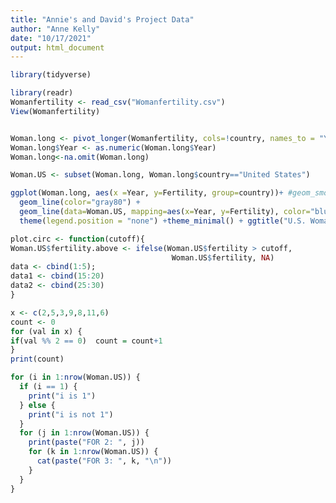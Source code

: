 ```yaml
---
title: "Annie's and David's Project Data"
author: "Anne Kelly"
date: "10/17/2021"
output: html_document
---
```

```r
library(tidyverse)
```

```r
library(readr)
Womanfertility <- read_csv("Womanfertility.csv")
View(Womanfertility)


Woman.long <- pivot_longer(Womanfertility, cols=!country, names_to = "Year",values_to="Fertility")
Woman.long$Year <- as.numeric(Woman.long$Year)
Woman.long<-na.omit(Woman.long)

Woman.US <- subset(Woman.long, Woman.long$country=="United States")

ggplot(Woman.long, aes(x =Year, y=Fertility, group=country))+ #geom_smooth() + 
  geom_line(color="gray80") +
  geom_line(data=Woman.US, mapping=aes(x=Year, y=Fertility), color="blue") + 
  theme(legend.position = "none") +theme_minimal() + ggtitle("U.S. Woman Fertility")

plot.circ <- function(cutoff){
Woman.US$fertility.above <- ifelse(Woman.US$fertility > cutoff, 
                                    Woman.US$fertility, NA)
data <- cbind(1:5); 
data1 <- cbind(15:20)
data2 <- cbind(25:30)
}

x <- c(2,5,3,9,8,11,6)
count <- 0
for (val in x) {
if(val %% 2 == 0)  count = count+1
}
print(count)

for (i in 1:nrow(Woman.US)) {
  if (i == 1) {
    print("i is 1")
  } else {
    print("i is not 1")
  }
  for (j in 1:nrow(Woman.US)) {
    print(paste("FOR 2: ", j))
    for (k in 1:nrow(Woman.US)) {
      cat(paste("FOR 3: ", k, "\n"))
    }
  }
}
```




